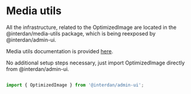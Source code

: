 


<Meta title="Media utils" />


# Media utils


All the infrastructure, related to the OptimizedImage are located in the @interdan/media-utils package, which is being reexposed by @interdan/admin-ui.


Media utils documentation is provided [here](https://media-utils.intb.dk/?path=/story/installation-guide--page).


No additional setup steps necessary, just import OptimizedImage directly from @interdan/admin-ui.


``` ts

import { OptimizedImage } from '@interdan/admin-ui';

```
